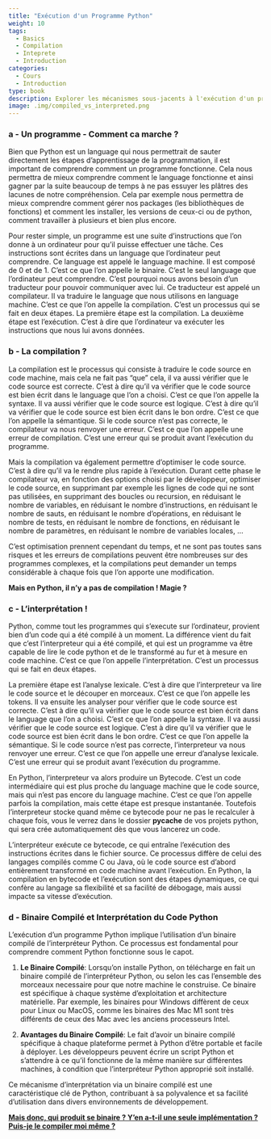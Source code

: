 ```yaml
---
title: "Exécution d'un Programme Python"
weight: 10
tags:
  - Basics
  - Compilation
  - Inteprete
  - Introduction
categories:
  - Cours
  - Introduction
type: book
description: Explorer les mécanismes sous-jacents à l'exécution d'un programme Python pour une compréhension approfondie des processus de compilation et d'interprétation.
image: .img/compiled_vs_interpreted.png
---
```


### a - Un programme - Comment ca marche ?

Bien que Python est un language qui nous permettrait de sauter directement les étapes d'apprentissage de la programmation, il est important de comprendre comment un programme fonctionne. Cela nous permettra de mieux comprendre comment le language fonctionne et ainsi gagner par la suite beaucoup de temps à ne pas essuyer les plâtres des lacunes de notre compréhension. Cela par exemple nous permettra de mieux comprendre comment gérer nos packages (les bibliothèques de fonctions) et comment les installer, les versions de ceux-ci ou de python, comment travailler à plusieurs et bien plus encore.

Pour rester simple, un programme est une suite d'instructions que l'on donne à un ordinateur pour qu'il puisse effectuer une tâche. Ces instructions sont écrites dans un language que l'ordinateur peut comprendre. Ce language est appelé le language machine. Il est composé de 0 et de 1. C'est ce que l'on appelle le binaire. C'est le seul language que l'ordinateur peut comprendre. C'est pourquoi nous avons besoin d'un traducteur pour pouvoir communiquer avec lui. Ce traducteur est appelé un compilateur. Il va traduire le language que nous utilisons en language machine. C'est ce que l'on appelle la compilation. C'est un processus qui se fait en deux étapes. La première étape est la compilation. La deuxième étape est l'exécution. C'est à dire que l'ordinateur va exécuter les instructions que nous lui avons données.

### b - La compilation ?

La compilation est le processus qui consiste à traduire le code source en code machine, mais cela ne fait pas "que" cela, il va aussi vérifier que le code source est correcte. C'est à dire qu'il va vérifier que le code source est bien écrit dans le language que l'on a choisi. C'est ce que l'on appelle la syntaxe. Il va aussi vérifier que le code source est logique. C'est à dire qu'il va vérifier que le code source est bien écrit dans le bon ordre. C'est ce que l'on appelle la sémantique. Si le code source n'est pas correcte, le compilateur va nous renvoyer une erreur. C'est ce que l'on appelle une erreur de compilation. C'est une erreur qui se produit avant l'exécution du programme. 

Mais la compilation va également permettre d'optimiser le code source. C'est à dire qu'il va le rendre plus rapide à l'exécution. Durant cette phase le compilateur va, en fonction des options choisi par le développeur, optimiser le code source, en supprimant par exemple les lignes de code qui ne sont pas utilisées, en supprimant des boucles ou recursion, en réduisant le nombre de variables, en réduisant le nombre d'instructions, en réduisant le nombre de sauts, en réduisant le nombre d'opérations, en réduisant le nombre de tests, en réduisant le nombre de fonctions, en réduisant le nombre de paramètres, en réduisant le nombre de variables locales, ...

C'est optimisation prennent cependant du temps, et ne sont pas toutes sans risques et les erreurs de compilations peuvent être nombreuses sur des programmes complexes, et la compilations peut demander un temps considérable à chaque fois que l'on apporte une modification.

**Mais en Python, il n'y a pas de compilation ! Magie ?**

### c - L'interprétation !

Python, comme tout les programmes qui s'execute sur l'ordinateur, provient bien d'un code qui a été compilé à un moment. La différence vient du fait que c'est l'interpreteur qui a été compilé, et qui est un programme va être capable de lire le code python et de le transformé au fur et à mesure en code machine. C'est ce que l'on appelle l'interprétation. C'est un processus qui se fait en deux étapes. 

La première étape est l'analyse lexicale. C'est à dire que l'interpreteur va lire le code source et le découper en morceaux. C'est ce que l'on appelle les tokens. Il va ensuite les analyser pour vérifier que le code source est correcte. C'est à dire qu'il va vérifier que le code source est bien écrit dans le language que l'on a choisi. C'est ce que l'on appelle la syntaxe. Il va aussi vérifier que le code source est logique. C'est à dire qu'il va vérifier que le code source est bien écrit dans le bon ordre. C'est ce que l'on appelle la sémantique. Si le code source n'est pas correcte, l'interpreteur va nous renvoyer une erreur. C'est ce que l'on appelle une erreur d'analyse lexicale. C'est une erreur qui se produit avant l'exécution du programme.

En Python, l'interpreteur va alors produire un Bytecode. C'est un code intermédiaire qui est plus proche du language machine que le code source, mais qui n'est pas encore du language machine. C'est ce que l'on appelle parfois la compilation, mais cette étape est presque instantanée. Toutefois l'interpreteur stocke quand même ce bytecode pour ne pas le recalculer à chaque fois, vous le verrez dans le dossier __pycache__ de vos projets python, qui sera crée automatiquement dès que vous lancerez un code.

L'interpréteur exécute ce bytecode, ce qui entraîne l'exécution des instructions écrites dans le fichier source. Ce processus diffère de celui des langages compilés comme C ou Java, où le code source est d'abord entièrement transformé en code machine avant l'exécution. En Python, la compilation en bytecode et l'exécution sont des étapes dynamiques, ce qui confère au langage sa flexibilité et sa facilité de débogage, mais aussi impacte sa vitesse d'exécution. 


### d - Binaire Compilé et Interprétation du Code Python
L'exécution d'un programme Python implique l'utilisation d'un binaire compilé de l'interpréteur Python. Ce processus est fondamental pour comprendre comment Python fonctionne sous le capot.

1. **Le Binaire Compilé**: Lorsqu'on installe Python, on télécharge en fait un binaire compilé de l'interpréteur Python, ou selon les cas l'ensemble des morceaux necessaire pour que notre machine le construise. Ce binaire est spécifique à chaque système d'exploitation et architecture matérielle. Par exemple, les binaires pour Windows diffèrent de ceux pour Linux ou MacOS, comme les binaires des Mac M1 sont très différents de ceux des Mac avec les anciens processeurs Intel.

2. **Avantages du Binaire Compilé**: Le fait d'avoir un binaire compilé spécifique à chaque plateforme permet à Python d'être portable et facile à déployer. Les développeurs peuvent écrire un script Python et s'attendre à ce qu'il fonctionne de la même manière sur différentes machines, à condition que l'interpréteur Python approprié soit installé.

Ce mécanisme d'interprétation via un binaire compilé est une caractéristique clé de Python, contribuant à sa polyvalence et sa facilité d'utilisation dans divers environnements de développement.

[**Mais donc, qui produit se binaire ? Y'en a-t-il une seule implémentation ? Puis-je le compiler moi même ? **](3-ManyPythons.qmd)